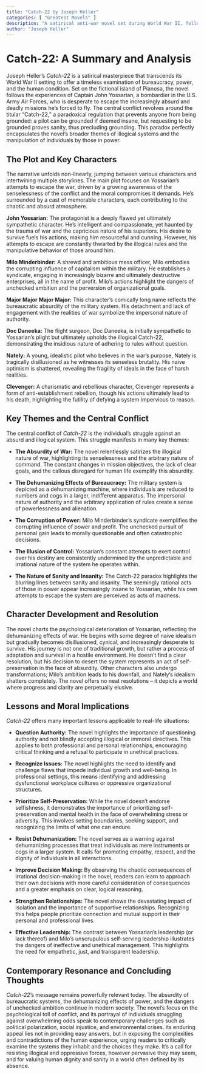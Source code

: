 ```yaml
---
title: "Catch-22 by Joseph Heller"
categories: [ "Greatest Movels" ]
description: "A satirical anti-war novel set during World War II, following bombardier John Yossarian."
author: "Joseph Heller"
---
```

# Catch-22: A Summary and Analysis

Joseph Heller's *Catch-22* is a satirical masterpiece that transcends its World War II setting to offer a timeless examination of bureaucracy, power, and the human condition.  Set on the fictional island of Pianosa, the novel follows the experiences of Captain John Yossarian, a bombardier in the U.S. Army Air Forces, who is desperate to escape the increasingly absurd and deadly missions he's forced to fly.  The central conflict revolves around the titular "Catch-22," a paradoxical regulation that prevents anyone from being grounded: a pilot can be grounded if deemed insane, but requesting to be grounded proves sanity, thus precluding grounding. This paradox perfectly encapsulates the novel's broader themes of illogical systems and the manipulation of individuals by those in power.

## The Plot and Key Characters

The narrative unfolds non-linearly, jumping between various characters and intertwining multiple storylines. The main plot focuses on Yossarian's attempts to escape the war, driven by a growing awareness of the senselessness of the conflict and the moral compromises it demands. He's surrounded by a cast of memorable characters, each contributing to the chaotic and absurd atmosphere.

**John Yossarian:** The protagonist is a deeply flawed yet ultimately sympathetic character. He's intelligent and compassionate, yet haunted by the trauma of war and the capricious nature of his superiors. His desire to survive fuels his actions, making him resourceful and cunning.  However, his attempts to escape are constantly thwarted by the illogical rules and the manipulative behavior of those around him.

**Milo Minderbinder:** A shrewd and ambitious mess officer, Milo embodies the corrupting influence of capitalism within the military. He establishes a syndicate, engaging in increasingly bizarre and ultimately destructive enterprises, all in the name of profit. Milo's actions highlight the dangers of unchecked ambition and the perversion of organizational goals.

**Major Major Major Major:**  This character's comically long name reflects the bureaucratic absurdity of the military system.  His detachment and lack of engagement with the realities of war symbolize the impersonal nature of authority.

**Doc Daneeka:** The flight surgeon, Doc Daneeka, is initially sympathetic to Yossarian's plight but ultimately upholds the illogical Catch-22, demonstrating the insidious nature of adhering to rules without question.

**Nately:** A young, idealistic pilot who believes in the war's purpose, Nately is tragically disillusioned as he witnesses its senseless brutality. His naive optimism is shattered, revealing the fragility of ideals in the face of harsh realities.

**Clevenger:** A charismatic and rebellious character, Clevenger represents a form of anti-establishment rebellion, though his actions ultimately lead to his death, highlighting the futility of defying a system impervious to reason.


## Key Themes and the Central Conflict

The central conflict of *Catch-22* is the individual's struggle against an absurd and illogical system.  This struggle manifests in many key themes:

* **The Absurdity of War:** The novel relentlessly satirizes the illogical nature of war, highlighting its senselessness and the arbitrary nature of command.  The constant changes in mission objectives, the lack of clear goals, and the callous disregard for human life exemplify this absurdity.

* **The Dehumanizing Effects of Bureaucracy:** The military system is depicted as a dehumanizing machine, where individuals are reduced to numbers and cogs in a larger, indifferent apparatus.  The impersonal nature of authority and the arbitrary application of rules create a sense of powerlessness and alienation.

* **The Corruption of Power:**  Milo Minderbinder's syndicate exemplifies the corrupting influence of power and profit.  The unchecked pursuit of personal gain leads to morally questionable and often catastrophic decisions.

* **The Illusion of Control:**  Yossarian's constant attempts to exert control over his destiny are consistently undermined by the unpredictable and irrational nature of the system he operates within.

* **The Nature of Sanity and Insanity:** The Catch-22 paradox highlights the blurring lines between sanity and insanity.  The seemingly rational acts of those in power appear increasingly insane to Yossarian, while his own attempts to escape the system are perceived as acts of madness.


## Character Development and Resolution

The novel charts the psychological deterioration of Yossarian, reflecting the dehumanizing effects of war. He begins with some degree of naive idealism but gradually becomes disillusioned, cynical, and increasingly desperate to survive. His journey is not one of traditional growth, but rather a process of adaptation and survival in a hostile environment. He doesn't find a clear resolution, but his decision to desert the system represents an act of self-preservation in the face of absurdity. Other characters also undergo transformations; Milo’s ambition leads to his downfall, and Nately’s idealism shatters completely. The novel offers no neat resolutions – it depicts a world where progress and clarity are perpetually elusive.

## Lessons and Moral Implications

*Catch-22* offers many important lessons applicable to real-life situations:

* **Question Authority:** The novel highlights the importance of questioning authority and not blindly accepting illogical or immoral directives. This applies to both professional and personal relationships, encouraging critical thinking and a refusal to participate in unethical practices.

* **Recognize Issues:** The novel highlights the need to identify and challenge flaws that impede individual growth and well-being. In professional settings, this means identifying and addressing dysfunctional workplace cultures or oppressive organizational structures.

* **Prioritize Self-Preservation:** While the novel doesn't endorse selfishness, it demonstrates the importance of prioritizing self-preservation and mental health in the face of overwhelming stress or adversity. This involves setting boundaries, seeking support, and recognizing the limits of what one can endure.

* **Resist Dehumanization:** The novel serves as a warning against dehumanizing processes that treat individuals as mere instruments or cogs in a larger system.  It calls for promoting empathy, respect, and the dignity of individuals in all interactions.

* **Improve Decision Making:** By observing the chaotic consequences of irrational decision-making in the novel, readers can learn to approach their own decisions with more careful consideration of consequences and a greater emphasis on clear, logical reasoning.

* **Strengthen Relationships:** The novel shows the devastating impact of isolation and the importance of supportive relationships. Recognizing this helps people prioritize connection and mutual support in their personal and professional lives.

* **Effective Leadership:**  The contrast between Yossarian’s leadership (or lack thereof) and Milo's unscrupulous self-serving leadership illustrates the dangers of ineffective and unethical management.  This highlights the need for empathetic, just, and transparent leadership.


## Contemporary Resonance and Concluding Thoughts

*Catch-22*'s message remains powerfully relevant today. The absurdity of bureaucratic systems, the dehumanizing effects of power, and the dangers of unchecked ambition continue in modern society. The novel's focus on the psychological toll of conflict, and its portrayal of individuals struggling against overwhelming odds speak to contemporary challenges such as political polarization, social injustice, and environmental crises. Its enduring appeal lies not in providing easy answers, but in exposing the complexities and contradictions of the human experience, urging readers to critically examine the systems they inhabit and the choices they make. It's a call for resisting illogical and oppressive forces, however pervasive they may seem, and for valuing human dignity and sanity in a world often defined by its absence.


